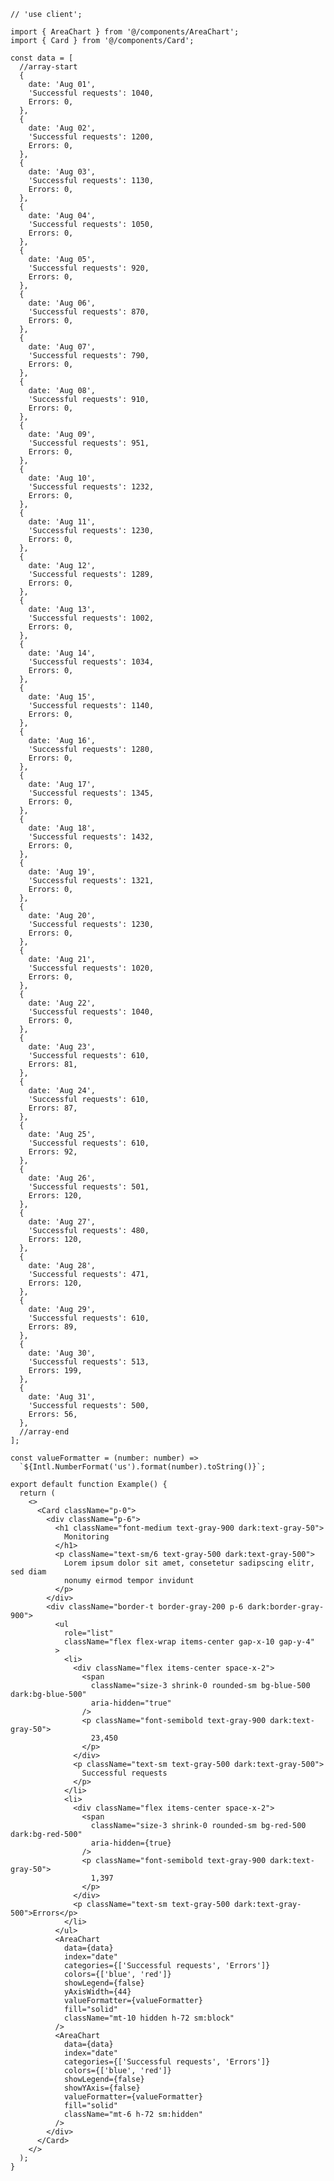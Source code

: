 ````tsx
// 'use client';

import { AreaChart } from '@/components/AreaChart';
import { Card } from '@/components/Card';

const data = [
  //array-start
  {
    date: 'Aug 01',
    'Successful requests': 1040,
    Errors: 0,
  },
  {
    date: 'Aug 02',
    'Successful requests': 1200,
    Errors: 0,
  },
  {
    date: 'Aug 03',
    'Successful requests': 1130,
    Errors: 0,
  },
  {
    date: 'Aug 04',
    'Successful requests': 1050,
    Errors: 0,
  },
  {
    date: 'Aug 05',
    'Successful requests': 920,
    Errors: 0,
  },
  {
    date: 'Aug 06',
    'Successful requests': 870,
    Errors: 0,
  },
  {
    date: 'Aug 07',
    'Successful requests': 790,
    Errors: 0,
  },
  {
    date: 'Aug 08',
    'Successful requests': 910,
    Errors: 0,
  },
  {
    date: 'Aug 09',
    'Successful requests': 951,
    Errors: 0,
  },
  {
    date: 'Aug 10',
    'Successful requests': 1232,
    Errors: 0,
  },
  {
    date: 'Aug 11',
    'Successful requests': 1230,
    Errors: 0,
  },
  {
    date: 'Aug 12',
    'Successful requests': 1289,
    Errors: 0,
  },
  {
    date: 'Aug 13',
    'Successful requests': 1002,
    Errors: 0,
  },
  {
    date: 'Aug 14',
    'Successful requests': 1034,
    Errors: 0,
  },
  {
    date: 'Aug 15',
    'Successful requests': 1140,
    Errors: 0,
  },
  {
    date: 'Aug 16',
    'Successful requests': 1280,
    Errors: 0,
  },
  {
    date: 'Aug 17',
    'Successful requests': 1345,
    Errors: 0,
  },
  {
    date: 'Aug 18',
    'Successful requests': 1432,
    Errors: 0,
  },
  {
    date: 'Aug 19',
    'Successful requests': 1321,
    Errors: 0,
  },
  {
    date: 'Aug 20',
    'Successful requests': 1230,
    Errors: 0,
  },
  {
    date: 'Aug 21',
    'Successful requests': 1020,
    Errors: 0,
  },
  {
    date: 'Aug 22',
    'Successful requests': 1040,
    Errors: 0,
  },
  {
    date: 'Aug 23',
    'Successful requests': 610,
    Errors: 81,
  },
  {
    date: 'Aug 24',
    'Successful requests': 610,
    Errors: 87,
  },
  {
    date: 'Aug 25',
    'Successful requests': 610,
    Errors: 92,
  },
  {
    date: 'Aug 26',
    'Successful requests': 501,
    Errors: 120,
  },
  {
    date: 'Aug 27',
    'Successful requests': 480,
    Errors: 120,
  },
  {
    date: 'Aug 28',
    'Successful requests': 471,
    Errors: 120,
  },
  {
    date: 'Aug 29',
    'Successful requests': 610,
    Errors: 89,
  },
  {
    date: 'Aug 30',
    'Successful requests': 513,
    Errors: 199,
  },
  {
    date: 'Aug 31',
    'Successful requests': 500,
    Errors: 56,
  },
  //array-end
];

const valueFormatter = (number: number) =>
  `${Intl.NumberFormat('us').format(number).toString()}`;

export default function Example() {
  return (
    <>
      <Card className="p-0">
        <div className="p-6">
          <h1 className="font-medium text-gray-900 dark:text-gray-50">
            Monitoring
          </h1>
          <p className="text-sm/6 text-gray-500 dark:text-gray-500">
            Lorem ipsum dolor sit amet, consetetur sadipscing elitr, sed diam
            nonumy eirmod tempor invidunt
          </p>
        </div>
        <div className="border-t border-gray-200 p-6 dark:border-gray-900">
          <ul
            role="list"
            className="flex flex-wrap items-center gap-x-10 gap-y-4"
          >
            <li>
              <div className="flex items-center space-x-2">
                <span
                  className="size-3 shrink-0 rounded-sm bg-blue-500 dark:bg-blue-500"
                  aria-hidden="true"
                />
                <p className="font-semibold text-gray-900 dark:text-gray-50">
                  23,450
                </p>
              </div>
              <p className="text-sm text-gray-500 dark:text-gray-500">
                Successful requests
              </p>
            </li>
            <li>
              <div className="flex items-center space-x-2">
                <span
                  className="size-3 shrink-0 rounded-sm bg-red-500 dark:bg-red-500"
                  aria-hidden={true}
                />
                <p className="font-semibold text-gray-900 dark:text-gray-50">
                  1,397
                </p>
              </div>
              <p className="text-sm text-gray-500 dark:text-gray-500">Errors</p>
            </li>
          </ul>
          <AreaChart
            data={data}
            index="date"
            categories={['Successful requests', 'Errors']}
            colors={['blue', 'red']}
            showLegend={false}
            yAxisWidth={44}
            valueFormatter={valueFormatter}
            fill="solid"
            className="mt-10 hidden h-72 sm:block"
          />
          <AreaChart
            data={data}
            index="date"
            categories={['Successful requests', 'Errors']}
            colors={['blue', 'red']}
            showLegend={false}
            showYAxis={false}
            valueFormatter={valueFormatter}
            fill="solid"
            className="mt-6 h-72 sm:hidden"
          />
        </div>
      </Card>
    </>
  );
}

````